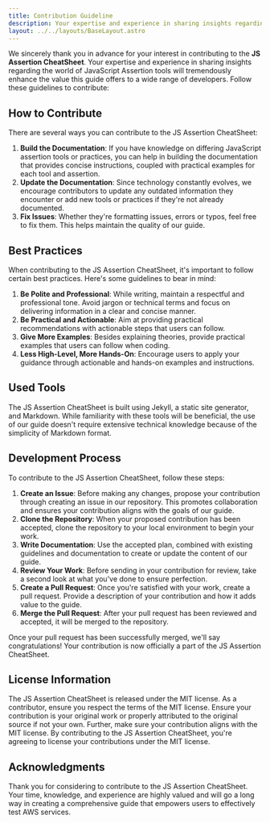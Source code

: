 ```yaml
---
title: Contribution Guideline
description: Your expertise and experience in sharing insights regarding the world of JavaScript Assertion tools will tremendously enhance the value this guide offers to a wide range of developers.
layout: ../../layouts/BaseLayout.astro
---
```


We sincerely thank you in advance for your interest in contributing to the **JS Assertion CheatSheet**. Your expertise and experience in sharing insights regarding the world of JavaScript Assertion tools will tremendously enhance the value this guide offers to a wide range of developers. Follow these guidelines to contribute:

## How to Contribute

There are several ways you can contribute to the JS Assertion CheatSheet:

1. **Build the Documentation**: If you have knowledge on differing JavaScript assertion tools or practices, you can help in building the documentation that provides concise instructions, coupled with practical examples for each tool and assertion.
2. **Update the Documentation**: Since technology constantly evolves, we encourage contributors to update any outdated information they encounter or add new tools or practices if they're not already documented.
3. **Fix Issues**: Whether they're formatting issues, errors or typos, feel free to fix them. This helps maintain the quality of our guide.

## Best Practices

When contributing to the JS Assertion CheatSheet, it's important to follow certain best practices. Here's some guidelines to bear in mind:

1. **Be Polite and Professional**: While writing, maintain a respectful and professional tone. Avoid jargon or technical terms and focus on delivering information in a clear and concise manner.
2. **Be Practical and Actionable**: Aim at providing practical recommendations with actionable steps that users can follow.
3. **Give More Examples**: Besides explaining theories, provide practical examples that users can follow when coding.
4. **Less High-Level, More Hands-On**: Encourage users to apply your guidance through actionable and hands-on examples and instructions.

## Used Tools

The JS Assertion CheatSheet is built using Jekyll, a static site generator, and Markdown. While familiarity with these tools will be beneficial, the use of our guide doesn't require extensive technical knowledge because of the simplicity of Markdown format.

## Development Process

To contribute to the JS Assertion CheatSheet, follow these steps:

1. **Create an Issue**: Before making any changes, propose your contribution through creating an issue in our repository. This promotes collaboration and ensures your contribution aligns with the goals of our guide.
2. **Clone the Repository**: When your proposed contribution has been accepted, clone the repository to your local environment to begin your work.
3. **Write Documentation**: Use the accepted plan, combined with existing guidelines and documentation to create or update the content of our guide.
4. **Review Your Work**: Before sending in your contribution for review, take a second look at what you've done to ensure perfection.
5. **Create a Pull Request**: Once you're satisfied with your work, create a pull request. Provide a description of your contribution and how it adds value to the guide.
6. **Merge the Pull Request**: After your pull request has been reviewed and accepted, it will be merged to the repository.

Once your pull request has been successfully merged, we'll say congratulations! Your contribution is now officially a part of the JS Assertion CheatSheet.

## License Information

The JS Assertion CheatSheet is released under the MIT license. As a contributor, ensure you respect the terms of the MIT license. Ensure your contribution is your original work or properly attributed to the original source if not your own. Further, make sure your contribution aligns with the MIT license. By contributing to the JS Assertion CheatSheet, you're agreeing to license your contributions under the MIT license. 

## Acknowledgments

Thank you for considering to contribute to the JS Assertion CheatSheet. Your time, knowledge, and experience are highly valued and will go a long way in creating a comprehensive guide that empowers users to effectively test AWS services.
